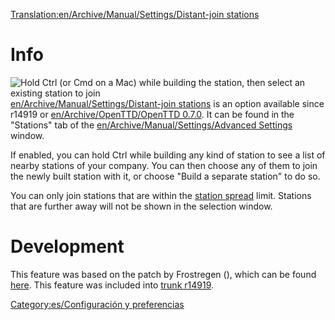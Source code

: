 [[Translation:en/Archive/Manual/Settings/Distant-join stations]]
{{es/Traducción|Distant-join stations|0}}


[[Category:es/Configuración y preferencias]]

=Info=
[[File:en/distant-join.png|thumb|Hold Ctrl (or Cmd on a Mac) while building the station, then select an existing station to join]]
[[en/Archive/Manual/Settings/Distant-join stations]] is an option available since r14919 or [[en/Archive/OpenTTD/OpenTTD 0.7.0]].
It can be found in the "Stations" tab of the [[en/Archive/Manual/Settings/Advanced Settings]] window.

If enabled, you can hold Ctrl while building any kind of station to see a list of nearby stations of your company. You can then choose any of them to join the newly built station with it, or choose "Build a separate station" to do so.

You can only join stations that are within the [[en/change station spread|station spread]] limit. Stations that are further away will not be shown in the selection window.

=Development=
This feature was based on the patch by Frostregen ({{en/Flyspray|2291}}), which can be found [http://www.tt-forums.net/viewtopic.php?f=33&t=30960 here].  This feature was included into [http://hg.openttd.org/openttd/trunk.hg/rev/a469f573bfaa trunk r14919].